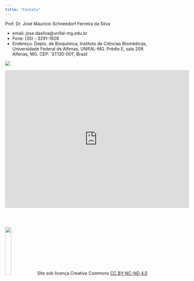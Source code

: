 ```yaml
---
title: "Contato"
---
```



Prof. Dr. José Maurício Schneedorf Ferreira da Silva 

* email: jose.dasilva@unifal-mg.edu.br
* Fone: (35) - 3291-1928
* Endereço: Depto. de Bioquímica, Instituto de Ciências Biomédicas, Universidade Federal de Alfenas, UNIFAL-MG. Prédio E, sala 209. Alfenas, MG. CEP: '37.130-001', Brasil
  


[![](https://www.unifal-mg.edu.br/portal/wp-content/uploads/sites/52/2020/01/cropped-logo-portal-3-3.png)](https://www.unifal-mg.edu.br/dbq/)

<!--- Localização maps mais geral da UNIFAL ---> <!---<iframe src="https://www.google.com/maps/embed?pb=!1m14!1m8!1m3!1d14856.808587232881!2d-45.9491053325595!3d-21.421298023307546!3m2!1i1024!2i768!4f13.1!3m3!1m2!1s0x94b5f5ac8b5a247f%3A0x46cb2184f1223f91!2sUniversidade%20Federal%20de%20Alfenas%20-%20UNIFAL-MG!5e0!3m2!1spt-BR!2sbr!4v1711806121046!5m2!1spt-BR!2sbr" width="600" height="450" style="border:0;" allowfullscreen="" loading="lazy" referrerpolicy="no-referrer-when-downgrade"></iframe> --->

<iframe src="https://www.google.com/maps/embed?pb=!1m10!1m8!1m3!1d2393.9293190289077!2d-45.948059!3d-21.42069!3m2!1i1024!2i768!4f13.1!5e1!3m2!1spt-BR!2sus!4v1711807591749!5m2!1spt-BR!2sus" width="600" height="450" style="border:0;" allowfullscreen="" loading="lazy" referrerpolicy="no-referrer-when-downgrade"></iframe>
\
\


![](creative.png){width=20%}
Site sob licença Creative Commons [CC BY-NC-ND 4.0](https://creativecommons.org/licenses/by-nc-nd/4.0/deed.pt-br)

